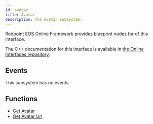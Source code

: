 ```yaml
---
id: avatar
title: Avatar
description: The Avatar subsystem.
---
```



Redpoint EOS Online Framework provides blueprint nodes for <CoverageBadge coverage={100} /> of this interface.

The C++ documentation for this interface is available in [the Online Interfaces repository](https://src.redpoint.games/redpointgames/online-interfaces).

## Events

This subsystem has no events.

## Functions

- [Get Avatar](./function/getavatar.mdx)
- [Get Avatar Url](./function/getavatarurl.mdx)
